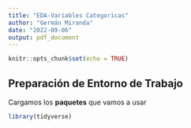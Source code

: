 ```yaml
---
title: "EDA-Variables Categoricas"
author: "Germán Miranda"
date: "2022-09-06"
output: pdf_document
---
```


```r
knitr::opts_chunk$set(echo = TRUE)
```

## Preparación de Entorno de Trabajo

Cargamos los **paquetes** que vamos a usar

```r
library(tidyverse)
```

